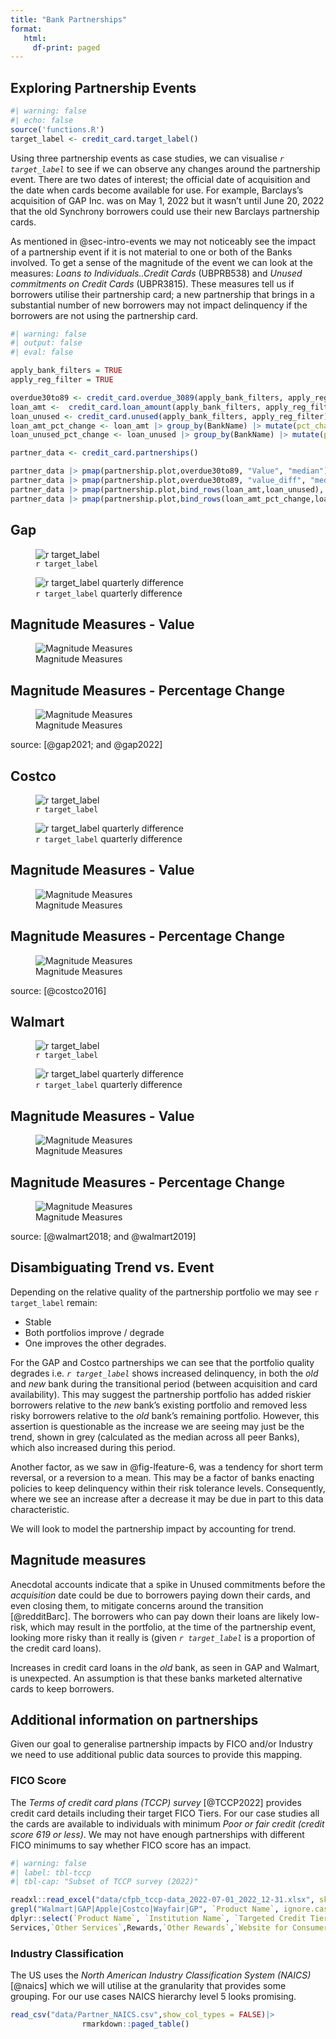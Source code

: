 ---
title: "Bank Partnerships"
format: 
   html:
     df-print: paged
---

## Exploring Partnership Events {#sec-partners}

```{r}
#| warning: false
#| echo: false
source('functions.R')
target_label <- credit_card.target_label()
``` 

Using three partnership events as case studies, we can visualise *`r target_label`* to see if we can observe any changes around the partnership event. There are two dates of interest; the official date of acquisition and the date when cards become available for use. For example, Barclays's acquisition of GAP Inc. was on May 1, 2022 but it wasn't until June 20, 2022 that the old Synchrony borrowers could use their new Barclays partnership cards.

As mentioned in @sec-intro-events we may not noticeably see the impact of a partnership event if it is not material to one or both of the Banks involved. To get a sense of the magnitude of the event we can look at the measures: *Loans to Individuals..Credit Cards* (UBPRB538) and *Unused commitments on Credit Cards* (UBPR3815). These measures tell us if borrowers utilise their partnership card; a new partnership that brings in a substantial number of new borrowers may not impact delinquency if the borrowers are not using the partnership card. 

```{r}
#| warning: false
#| output: false
#| eval: false

apply_bank_filters = TRUE
apply_reg_filter = TRUE

overdue30to89 <- credit_card.overdue_3089(apply_bank_filters, apply_reg_filter)
loan_amt <-  credit_card.loan_amount(apply_bank_filters, apply_reg_filter)
loan_unused <- credit_card.unused(apply_bank_filters, apply_reg_filter)
loan_amt_pct_change <- loan_amt |> group_by(BankName) |> mutate(pct_change = value_diff/lag(Value) *100) 
loan_unused_pct_change <- loan_unused |> group_by(BankName) |> mutate(pct_change = value_diff/lag(Value) *100) 

partner_data <- credit_card.partnerships() 

partner_data |> pmap(partnership.plot,overdue30to89, "Value", "median")
partner_data |> pmap(partnership.plot,overdue30to89, "value_diff", "median")
partner_data |> pmap(partnership.plot,bind_rows(loan_amt,loan_unused), "Value", "median")
partner_data |> pmap(partnership.plot,bind_rows(loan_amt_pct_change,loan_unused_pct_change), "pct_change", "median")

```


::: {#fig-3089days .panel-tabset}

## Gap

![`r target_label`](images/GAP_UBPRE524_Value_median_partnership.png){#fig-gap-val}

![`r target_label` quarterly difference](images/GAP_UBPRE524_value_diff_median_partnership.png){#fig-gap-diff}

::: {#fig-magitude-gap .panel-tabset}

## Magnitude Measures - Value

![Magnitude Measures](images/GAP_UBPR3815_UBPRB538_Value_median_partnership.png){#fig-gap-val-mag}

## Magnitude Measures - Percentage Change
![Magnitude Measures](images/GAP_UBPR3815_UBPRB538_pct_change_median_partnership.png){#fig-gap-pct-mag}

:::

source: [@gap2021; and @gap2022]

## Costco

![`r target_label`](images/Costco_UBPRE524_Value_median_partnership.png){#fig-Costco-val}

![`r target_label` quarterly difference](images/Costco_UBPRE524_value_diff_median_partnership.png){#fig-Costco-diff}

::: {#fig-magitude-Costco .panel-tabset}

## Magnitude Measures - Value

![Magnitude Measures](images/Costco_UBPR3815_UBPRB538_Value_median_partnership.png){#fig-Costco-val-mag}

## Magnitude Measures - Percentage Change

![Magnitude Measures](images/Costco_UBPR3815_UBPRB538_pct_change_median_partnership.png){#fig-Costco-pct-mag}

:::

source: [@costco2016]

## Walmart
![`r target_label`](images/Walmart_UBPRE524_Value_median_partnership.png){#fig-walmart-val}

![`r target_label` quarterly difference](images/Walmart_UBPRE524_value_diff_median_partnership.png){#fig-Costco-diff}

::: {#fig-magitude-walmart .panel-tabset}

## Magnitude Measures - Value

![Magnitude Measures](images/Walmart_UBPR3815_UBPRB538_Value_median_partnership.png){#fig-walmart-val-mag}

## Magnitude Measures - Percentage Change

![Magnitude Measures](images/Walmart_UBPR3815_UBPRB538_pct_change_median_partnership.png){#fig-walmart-pct-mag}

:::
source: [@walmart2018; and @walmart2019]
:::

## Disambiguating Trend vs. Event  {#sec-trend-event}

Depending on the relative quality of the partnership portfolio we may see `r target_label` remain: 

* Stable
* Both portfolios improve / degrade
* One improves the other degrades.

For the GAP and Costco partnerships we can see that the portfolio quality degrades i.e. *`r target_label`* shows increased delinquency, in both the *old* and *new* bank during the transitional period (between acquisition and card availability). This may suggest the partnership portfolio has added riskier borrowers relative to the *new* bank's existing portfolio and removed less risky borrowers relative to the *old* bank's remaining portfolio. However, this assertion is questionable as the increase we are seeing may just be the trend, shown in grey (calculated as the median across all peer Banks), which also increased during this period. 

Another factor, as we saw in @fig-lfeature-6, was a tendency for short term reversal, or a reversion to a mean. This may be a factor of banks enacting policies to keep delinquency within their risk tolerance levels. Consequently, where we see an increase after a decrease it may be due in part to this data characteristic.

We will look to model the partnership impact by accounting for trend.

## Magnitude measures

Anecdotal accounts indicate that a spike in Unused commitments before the *acquisition* date could be due to borrowers paying down their cards, and even closing them, to mitigate concerns around the transition [@redditBarc]. The borrowers who can pay down their loans are likely low-risk, which may result in the portfolio, at the time of the partnership event, looking more risky than it really is (given *`r target_label`* is a proportion of the credit card loans). 

Increases in credit card loans in the *old* bank, as seen in GAP and Walmart, is unexpected. An assumption is that these banks marketed alternative cards to keep borrowers.   

## Additional information on partnerships

Given our goal to generalise partnership impacts by FICO and/or Industry we need to use additional public data sources to provide this mapping. 

### FICO Score
The *Terms of credit card plans (TCCP) survey* [@TCCP2022] provides credit card details including their target FICO Tiers. For our case studies all the cards are available to individuals with minimum *Poor or fair credit (credit score 619 or less)*. We may not have enough partnerships with different FICO minimums to say whether FICO score has an impact. 

```{r}
#| warning: false
#| label: tbl-tccp
#| tbl-cap: "Subset of TCCP survey (2022)"

readxl::read_excel("data/cfpb_tccp-data_2022-07-01_2022_12-31.xlsx", skip=9) |> filter(`Availability of Credit Card Plan` == "National",
grepl("Walmart|GAP|Apple|Costco|Wayfair|GP", `Product Name`, ignore.case = TRUE)) |>
dplyr::select(`Product Name`, `Institution Name`, `Targeted Credit Tiers`,
Services,`Other Services`,Rewards,`Other Rewards`,`Website for Consumer`) 

```

### Industry Classification

The US uses the *North American Industry Classification System (NAICS)* [@naics] which we will utilise at the granularity that provides some grouping. For our use cases NAICS hierarchy level 5 looks promising.

```{r}
read_csv("data/Partner_NAICS.csv",show_col_types = FALSE)|>
                rmarkdown::paged_table()  
```